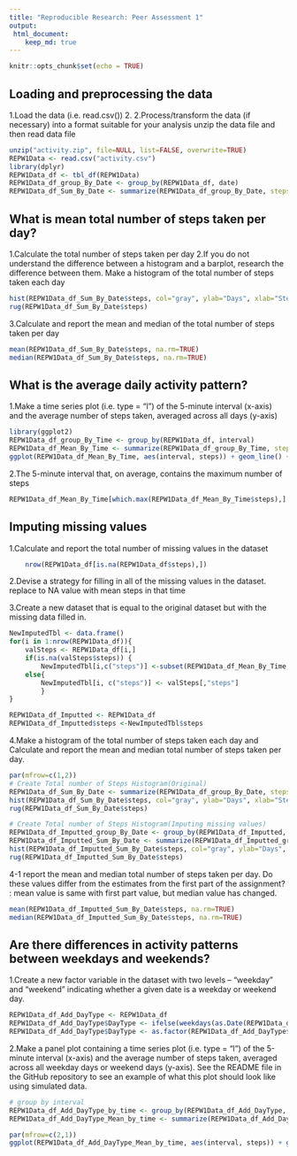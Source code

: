 ```yaml
---
title: "Reproducible Research: Peer Assessment 1"
output: 
 html_document: 
    keep_md: true
---
```


```r
knitr::opts_chunk$set(echo = TRUE)
```


## Loading and preprocessing the data
 1.Load the data (i.e. read.csv())
 2. 2.Process/transform the data (if necessary) into a format suitable for your analysis
unzip the data file and then read data file
```r
unzip("activity.zip", file=NULL, list=FALSE, overwrite=TRUE)  
REPW1Data <- read.csv("activity.csv")
library(dplyr)
REPW1Data_df <- tbl_df(REPW1Data)
REPW1Data_df_group_By_Date <- group_by(REPW1Data_df, date)
REPW1Data_df_Sum_By_Date <- summarize(REPW1Data_df_group_By_Date, steps=sum(steps))
```

  
## What is mean total number of steps taken per day?
1.Calculate the total number of steps taken per day
2.If you do not understand the difference between a histogram and a barplot, research the difference between them. Make a histogram of the total number of steps taken each day
```r
hist(REPW1Data_df_Sum_By_Date$steps, col="gray", ylab="Days", xlab="Steps", main="Total Number Of Steps Taken Per Day")
rug(REPW1Data_df_Sum_By_Date$steps)
```

3.Calculate and report the mean and median of the total number of steps taken per day
```r
mean(REPW1Data_df_Sum_By_Date$steps, na.rm=TRUE)
median(REPW1Data_df_Sum_By_Date$steps, na.rm=TRUE)
```


## What is the average daily activity pattern?
1.Make a time series plot (i.e. type = "l") of the 5-minute interval (x-axis) and the average number of steps taken, averaged across all days (y-axis)
```r
library(ggplot2)
REPW1Data_df_group_By_Time <- group_by(REPW1Data_df, interval)
REPW1Data_df_Mean_By_Time <- summarize(REPW1Data_df_group_By_Time, steps=mean(steps,na.rm=TRUE))
ggplot(REPW1Data_df_Mean_By_Time, aes(interval, steps)) + geom_line() + labs(title = "Time series plot of the average number of steps taken", x="Time Series", y="Average Number Of Stpes")
```

2.The 5-minute interval that, on average, contains the maximum number of steps 
```r
REPW1Data_df_Mean_By_Time[which.max(REPW1Data_df_Mean_By_Time$steps),]    
```

## Imputing missing values
1.Calculate and report the total number of missing values in the dataset
```r
    nrow(REPW1Data_df[is.na(REPW1Data_df$steps),])
```
2.Devise a strategy for filling in all of the missing values in the dataset.
  replace to NA value with mean steps in that time
  
3.Create a new dataset that is equal to the original dataset but with the missing data filled in.
```r
NewImputedTbl <- data.frame()
for(i in 1:nrow(REPW1Data_df)){
    valSteps <- REPW1Data_df[i,]
    if(is.na(valSteps$steps)) {
        NewImputedTbl[i,c("steps")] <-subset(REPW1Data_df_Mean_By_Time,interval==valSteps$interval, select="steps")}
    else{
        NewImputedTbl[i, c("steps")] <- valSteps[,"steps"]
        }
}

REPW1Data_df_Imputted <- REPW1Data_df
REPW1Data_df_Imputted$steps <-NewImputedTbl$steps
```

4.Make a histogram of the total number of steps taken each day and Calculate and report the mean and median total number of steps taken per day.
```r
par(mfrow=c(1,2))
# Create Total number of Steps Histogram(Original)
REPW1Data_df_Sum_By_Date <- summarize(REPW1Data_df_group_By_Date, steps=sum(steps))
hist(REPW1Data_df_Sum_By_Date$steps, col="gray", ylab="Days", xlab="Steps", main="Original")
rug(REPW1Data_df_Sum_By_Date$steps)

# Create Total number of Steps Histogram(Imputing missing values)
REPW1Data_df_Imputted_group_By_Date <- group_by(REPW1Data_df_Imputted, date)
REPW1Data_df_Imputted_Sum_By_Date <- summarize(REPW1Data_df_Imputted_group_By_Date, steps=sum(steps))
hist(REPW1Data_df_Imputted_Sum_By_Date$steps, col="gray", ylab="Days", xlab="Steps", main="Imputing NA")
rug(REPW1Data_df_Imputted_Sum_By_Date$steps)
```

4-1 report the mean and median total number of steps taken per day. Do these values differ from the estimates from the first part of the assignment?
   : mean value is same with first part value, but median value has changed.
```r
mean(REPW1Data_df_Imputted_Sum_By_Date$steps, na.rm=TRUE)
median(REPW1Data_df_Imputted_Sum_By_Date$steps, na.rm=TRUE)
```


## Are there differences in activity patterns between weekdays and weekends?
  
1.Create a new factor variable in the dataset with two levels – “weekday” and “weekend” indicating whether a given date is a weekday or weekend day.
```r
REPW1Data_df_Add_DayType <- REPW1Data_df
REPW1Data_df_Add_DayType$DayType <- ifelse(weekdays(as.Date(REPW1Data_df_Add_DayType$date)) %in% c("Saturday", "Sunday"), "Weekend","Weekday")
REPW1Data_df_Add_DayType$DayType <- as.factor(REPW1Data_df_Add_DayType$DayType)
```

2.Make a panel plot containing a time series plot (i.e. type = "l") of the 5-minute interval (x-axis) and the average number of steps taken, averaged across all weekday days or weekend days (y-axis). See the README file in the GitHub repository to see an example of what this plot should look like using simulated data.
```R
# group by interval
REPW1Data_df_Add_DayType_by_time <- group_by(REPW1Data_df_Add_DayType, interval, DayType)
REPW1Data_df_Add_DayType_Mean_by_time <- summarize(REPW1Data_df_Add_DayType_by_time, steps=mean(steps,na.rm=TRUE))

par(mfrow=c(2,1))
ggplot(REPW1Data_df_Add_DayType_Mean_by_time, aes(interval, steps)) + geom_line() + facet_grid(DayType ~ .) + labs(title = "Time series plot of the average number of steps taken", x="Time Series", y="Average Number Of Stpes")
````

